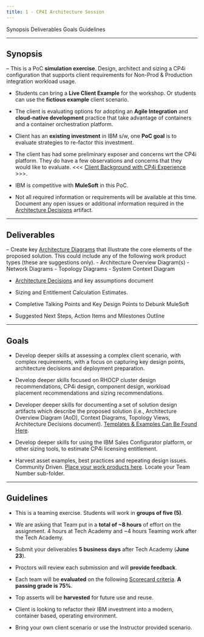 ```yaml
---
title: 1 - CP4I Architecture Session
---
```


<AnchorLinks>
  <AnchorLink>Synopsis</AnchorLink>
  <AnchorLink>Deliverables</AnchorLink>
  <AnchorLink>Goals</AnchorLink>
  <AnchorLink>Guidelines</AnchorLink>
</AnchorLinks>

***

## Synopsis

  – This is a PoC **simulation exercise**.  Design, architect and sizing a CP4i configuration that supports client requirements for Non-Prod & Production integration workload usage.

  - Students can bring a **Live Client Example** for the workshop.  Or students can use the **fictious example** client scenario.

  - The client is evaluating options for adopting an **Agile Integration** and **cloud-native development** practice that take advantage of containers and a container orchestration platform.

  - Client has an **existing investment** in IBM s/w, one **PoC goal** is to evaluate strategies to re-factor this investment.

  - The client has had some preliminary exposer and concerns wrt the CP4i platform.  They do have a few observations and concerns that they would like to evaluate.  <<< <a href="https://ibm.box.com/s/e8301tn9b9tah65f8om2zvwm317wuflw">Client Background with CP4i Experience</a> >>>.

  - IBM is competitive with **MuleSoft** in this PoC.

  - Not all required information or requirements will be available at this time.  Document any open issues or additional information required in the <a href="https://ibm.box.com/s/kjgq175mvpr36bigr1u3u0g1558mrr43">Architecture Decisions</a> artifact.


***

## Deliverables

  – Create key <a href="https://ibm.box.com/s/kjgq175mvpr36bigr1u3u0g1558mrr43">Architecture Diagrams</a> that Illustrate the core elements of the proposed solution.  This could include any of the following work product types (these are suggestions only).
    - Architecture Overview Diagram(s)
    - Network Diagrams
    - Topology Diagrams
    - System Context Diagram

  - <a href="https://ibm.box.com/s/5kz0q0e33hfrlr5s9rgxlne6ixnbgd1u">Architecture Decisions</a> and key assumptions document

  - Sizing and Entitlement Calculation Estimates.

  - Completive Talking Points and Key Design Points to Debunk MuleSoft

  - Suggested Next Steps, Action Items and Milestones Outline

***

## Goals

  - Develop deeper skills at assessing a complex client scenario, with complex requirements, with a focus on capturing key design points, architecture decisions and deployment preparation.  

  - Develop deeper skills focused on RHOCP cluster design recommendations, CP4i design, component design, workload placement recommendations and sizing recommendations.

  - Developer deeper skills for documenting a set of solution design artifacts which describe the proposed solution (i.e., Architecture Overview Diagram (AoD), Context Diagrams, Topology Views, Architecture Decisions document).  <a href="https://ibm.ent.box.com/folder/164383017863?s=kjgq175mvpr36bigr1u3u0g1558mrr43">Templates & Examples Can Be Found Here</a>.

  - Develop deeper skills for using the IBM Sales Configurator platform, or other sizing tools, to estimate CP4i licensing entitlement.

  - Harvest asset examples, best practices and repeating design issues. Community Driven. <a href="https://ibm.box.com/s/1ysnbuk60rb5lbn1dnsfp522c3ll2xpe">Place your work products here</a>.  Locate your Team Number sub-folder.

***

## Guidelines

  - This is a teaming exercise.  Students will work in **groups of five (5)**.

  - We are asking that Team put in a **total of ~8 hours** of effort on the assignment.  4 hours at Tech Academy and ~4 hours Teaming work after the Tech Academy.

  - Submit your deliverables **5 business days** after Tech Academy (**June 23**).

  - Proctors will review each submission and will **provide feedback**.

  - Each team will be **evaluated** on the following <a href="https://ibm.box.com/s/kwney7x4biw112buk9d2tu5rxnw9051k">Scorecard criteria</a>.  **A passing grade is 75%**.

  - Top asserts will be **harvested** for future use and reuse.

  - Client is looking to refactor their IBM investment into a modern, container based, operating environment.

  - Bring your own client scenario or use the Instructor provided scenario.
